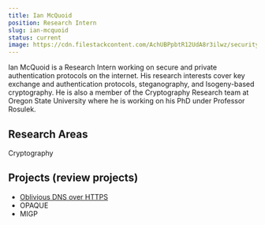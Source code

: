 ```yaml
---
title: Ian McQuoid
position: Research Intern
slug: ian-mcquoid
status: current
image: https://cdn.filestackcontent.com/AchUBPpbtR12UdA8r3ilwz/security=policy:eyJleHBpcnkiOjIyNTY0MDQ5NjAsImNhbGwiOlsicmVhZCIsImNvbnZlcnQiXSwiaGFuZGxlIjoiNGtBTWdpdFNUc21tejN0YlVSMzMifQ==,signature:068d8865e92accd4ae91d9b78f3f3254d54becbe5e1ad700c6f2589a7d3ae2d2/cache=expiry:max/resize=w:600,h:600,fit:crop,align:faces/rotate=d:exif/4kAMgitSTsmmz3tbUR33
---
```


<ProfileHeader slug={frontMatter.slug} />

Ian McQuoid is a Research Intern working on secure and private authentication protocols on the internet. His research interests cover key exchange and authentication protocols, steganography, and Isogeny-based cryptography.  He is also a member of the Cryptography Research team at Oregon State University where he is working on his PhD under Professor Rosulek.

## Research Areas 
Cryptography

## Projects (review projects)
* [Oblivious DNS over HTTPS](/docs/odns)
* OPAQUE
* MIGP


